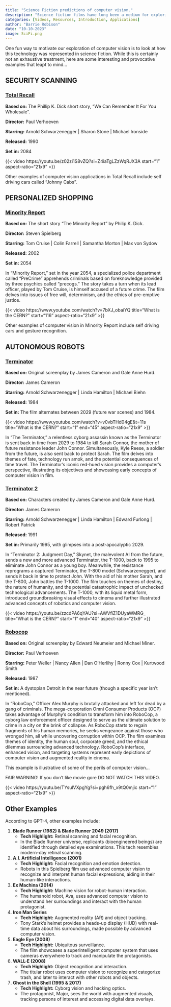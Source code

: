 ```yaml
---
title: "Science Fiction predictions of computer vision."
description: "Science fiction films have long been a medium for exploring the potential (and often dystopian) applications of emerging technologies, including computer vision."
categories: [Videos, Resources, Introduction, Applications]
author: "Barrie Robison"
date: "10-10-2023"
image: SciFi.png
---
```




One fun way to motivate our exploration of computer vision is to look at how this technology was represented in science fiction. While this is certainly not an exhaustive treatment, here are some interesting and provocative examples that leapt to mind...

## SECURITY SCANNING

### [Total Recall](https://www.imdb.com/title/tt0100802/)

**Based on:** The Phillip K. Dick short story, "We Can Remember It For You Wholesale".

**Director:** Paul Verhoeven

**Starring:** Arnold Schwarzenegger | Sharon Stone | Michael Ironside

**Released:** 1990

**Set in:**  2084

{{< video https://youtu.be/z02zi1S8vZQ?si=Z4iaTgLZzWqRJX3A
    start="1"
    aspect-ratio="21x9" 
>}}

Other examples of computer vision applications in Total Recall include self driving cars called "Johnny Cabs".

## PERSONALIZED SHOPPING

### [Minority Report](https://www.imdb.com/title/tt0181689/?ref_=fn_al_tt_1)

**Based on:** The short story "The Minority Report" by Philip K. Dick.

**Director:** Steven Spielberg

**Starring:** Tom Cruise | Colin Farrell | Samantha Morton | Max von Sydow

**Released:** 2002

**Set in:** 2054

In "Minority Report," set in the year 2054, a specialized police department called "PreCrime" apprehends criminals based on foreknowledge provided by three psychics called "precogs." The story takes a turn when its lead officer, played by Tom Cruise, is himself accused of a future crime. The film delves into issues of free will, determinism, and the ethics of pre-emptive justice.

{{< video https://www.youtube.com/watch?v=7bXJ_obaiYQ
    title="What is the CERN?"
    start="116"
    aspect-ratio="21x9" 
>}}

Other examples of computer vision in Minority Report include self driving cars and gesture recognition.

## AUTONOMOUS ROBOTS

### [Terminator](https://www.imdb.com/title/tt0088247/?ref_=fn_al_tt_1)

**Based on:** Original screenplay by James Cameron and Gale Anne Hurd.

**Director:** James Cameron

**Starring:** Arnold Schwarzenegger | Linda Hamilton | Michael Biehn

**Released:** 1984

**Set in:** The film alternates between 2029 (future war scenes) and 1984.

{{< video https://www.youtube.com/watch?v=v0vbTHd04gE&t=11s
    title="What is the CERN?"
    start="1"
    end="45"
    aspect-ratio="21x9" 
>}}


In "The Terminator," a relentless cyborg assassin known as the Terminator is sent back in time from 2029 to 1984 to kill Sarah Connor, the mother of future resistance leader John Connor. Simultaneously, Kyle Reese, a soldier from the future, is also sent back to protect Sarah. The film delves into themes of fate, technology run amok, and the potential consequences of time travel. The Terminator's iconic red-hued vision provides a computer's perspective, illustrating its objectives and showcasing early concepts of computer vision in film.

### [Terminator 2](https://www.imdb.com/title/tt0103064/?ref_=fn_al_tt_1)

**Based on:** Characters created by James Cameron and Gale Anne Hurd.

**Director:** James Cameron

**Starring:** Arnold Schwarzenegger | Linda Hamilton | Edward Furlong | Robert Patrick

**Released:** 1991

**Set in:** Primarily 1995, with glimpses into a post-apocalyptic 2029.

In "Terminator 2: Judgment Day," Skynet, the malevolent AI from the future, sends a new and more advanced Terminator, the T-1000, back to 1995 to eliminate John Connor as a young boy. Meanwhile, the resistance reprograms a captured Terminator, the T-800 model (Schwarzenegger), and sends it back in time to protect John. With the aid of his mother Sarah, and the T-800, John battles the T-1000. The film touches on themes of destiny, the nature of humanity, and the potential catastrophic impact of unchecked technological advancements. The T-1000, with its liquid metal form, introduced groundbreaking visual effects to cinema and further illustrated advanced concepts of robotics and computer vision.


{{< video https://youtu.be/zzcdPA6qYAU?si=AWVfiZ1DUyaWMRG_
    title="What is the CERN?"
    start="1"
    end="40"
    aspect-ratio="21x9" 
>}}



### [Robocop](https://www.imdb.com/title/tt0093870/?ref_=fn_al_tt_1)

**Based on:** Original screenplay by Edward Neumeier and Michael Miner.

**Director:** Paul Verhoeven

**Starring:** Peter Weller | Nancy Allen | Dan O'Herlihy | Ronny Cox | Kurtwood Smith

**Released:** 1987

**Set in:** A dystopian Detroit in the near future (though a specific year isn't mentioned).

In "RoboCop," Officer Alex Murphy is brutally attacked and left for dead by a gang of criminals. The mega-corporation Omni Consumer Products (OCP) takes advantage of Murphy's condition to transform him into RoboCop, a cyborg law enforcement officer designed to serve as the ultimate solution to crime in a city on the brink of collapse. As RoboCop starts to regain fragments of his human memories, he seeks vengeance against those who wronged him, all while uncovering corruption within OCP. The film examines themes of identity, the human soul, corporate greed, and the ethical dilemmas surrounding advanced technology. RoboCop's interface, enhanced vision, and targeting systems represent early depictions of computer vision and augmented reality in cinema.

This example is illustrative of some of the perils of computer vision...

[FAIR WARNING!]{.red} If you don't like movie gore DO NOT WATCH THIS VIDEO.

{{< video https://youtu.be/TYsulVXpgYg?si=pgh6fh_x9tQ0mjic
    start="1"
    aspect-ratio="21x9" 
>}}


## Other Examples

According to GPT-4, other examples include:

1. **Blade Runner (1982) & Blade Runner 2049 (2017)**
    - **Tech Highlight:** Retinal scanning and facial recognition.
    - In the Blade Runner universe, replicants (bioengineered beings) are identified through detailed eye examinations. This tech resembles modern-day retinal scanning.

2. **A.I. Artificial Intelligence (2001)**
    - **Tech Highlight:** Facial recognition and emotion detection.
    - Robots in this Spielberg film use advanced computer vision to recognize and interpret human facial expressions, aiding in their human-like interactions.

3. **Ex Machina (2014)**
    - **Tech Highlight:** Machine vision for robot-human interaction.
    - The humanoid robot, Ava, uses advanced computer vision to understand her surroundings and interact with the human protagonist.

4.  **Iron Man Series**
    - **Tech Highlight:** Augmented reality (AR) and object tracking.
    - Tony Stark's helmet provides a heads-up display (HUD) with real-time data about his surroundings, made possible by advanced computer vision.

6. **Eagle Eye (2008)**
    - **Tech Highlight:** Ubiquitous surveillance.
    - The film showcases a superintelligent computer system that uses cameras everywhere to track and manipulate the protagonists.

8. **WALL·E (2008)**
    - **Tech Highlight:** Object recognition and interaction.
    - The titular robot uses computer vision to recognize and categorize trash, and later to interact with other robots and objects.

9. **Ghost in the Shell (1995 & 2017)**
    - **Tech Highlight:** Cyborg vision and hacking optics.
    - The protagonist, Major, sees the world with augmented visuals, tracking persons of interest and accessing digital data overlays.




